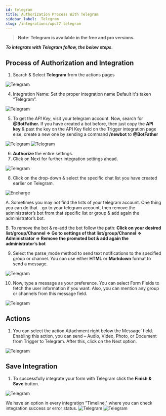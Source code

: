 ```yaml
---
id: telegram
title: Authorization Process With Telegram
sidebar_label:  Telegram
slug: /integrations/wpcf7-telegram
---
```


> **Note: Telegram is available in the free and pro versions.**

***To integrate with Telegram follow, the below steps.***


## Process of Authorization and Integration

1.	Search & Select **Telegram** from the actions pages
 <Image src="actions/telegram/_select-telegram" alt="Telegram" w="1020" h="350" />
 
4.	Integration Name: Set the proper integration name Default it's taken “Telegram”.
 <Image src="actions/telegram/_integration-name" alt="Telegram" w="1020" h="350" />

5. To get the *API Key*, visit your telegram account. Now, search for **@BotFather.** If you have created a bot before, then just copy the **API key** & past the key on the API Key field on the Trigger integration page else, create a new one by sending a command **/newbot** to **@BotFather**
 <Image src="actions/telegram/_bot-api" alt="Telegram" w="1020" h="350" />
 <Image src="actions/telegram/_paste-bot-api-key" alt="Telegram" w="1020" h="350" />


6.	**Authorize** the entire settings.
7.	Click on Next for further integration settings ahead.
 <Image src="actions/telegram/_authorize" alt="Telegram" w="1020" h="350" />

 
8.	Click on the drop-down & select the specific chat list you have created earlier on Telegram.
 <Image src="actions/telegram/_select-chat-list" alt="Encharge" w="1020" h="300" />

 A. Sometimes you may not find the lists of your telegram account. One thing you can do that – go to your telegram account, then remove the administrator’s bot from that specific list or group & add again the administrator’s bot.
    
 B. To remove the bot & re-add the bot follow the path: **Click on your desired list/group/Channel => Go to settings of that list/group/Channel => Administrator => Remove the promoted bot & add again the administrator’s bot**


9.	Select the parse_mode method to send text notifications to the specified group or channel. You can use either **HTML** or **Markdown** format to send a message.
 <Image src="actions/telegram/_create-massage" alt="Telegram" w="1020" h="350" />

10. Now, type a message as your preference. You can select Form Fields to fetch the user information if you want. Also, you can mention any group or channels from this message field.
 <Image src="actions/telegram/_create-massage2" alt="Telegram" w="1020" h="350" />

## Actions
1.	You can select the action Attachment right below the Message’ field. Enabling this action, you can send – Audio, Video, Photo, or Document from Trigger to Telegram. After this, click on the Next option.
 <Image src="actions/telegram/_attachment-actions" alt="Telegram" w="1020" h="350" />

## Save Integration
1.	To successfully integrate your form with Telegram click the **Finish & Save** button.
 <Image src="actions/telegram/_finish-and-save" alt="Telegram" w="1020" h="350" />

  We have an option in every integration "Timeline," where you can check integration success or error status.
   <Image src="actions/telegram/_integrations-dashbord" alt="Telegram" w="1020" h="350" />
   <Image src="actions/telegram/_timeline" alt="Telegram" w="1020" h="350" />


<Feedback/>